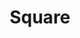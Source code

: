 ---
title : Square
banner: https://cdn.dribbble.com/users/4505805/screenshots/16549375/media/462c602ba6e31f4480658abfc2d4e06d.png
---